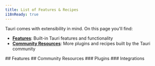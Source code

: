 ```yaml
---
title: List of Features & Recipes
i18nReady: true
---
```



Tauri comes with extensibility in mind. On this page you'll find:

- **[Features](#features)**: Built-in Tauri features and functionality
- **[Community Resources](#community-resources)**: More plugins and recipes built by the Tauri community

<Search>
	## Features
	<FeaturesList />
	## Community Resources
	<LinkCard
		title="Have something to share?" 
		description="Open a pull request to show us your amazing resource."
		href="https://github.com/tauri-apps/awesome-tauri/pulls"
	/>
	### Plugins
	<AwesomeTauri section="plugins-no-official" />
	### Integrations
	<AwesomeTauri section="integrations" />
</Search>
